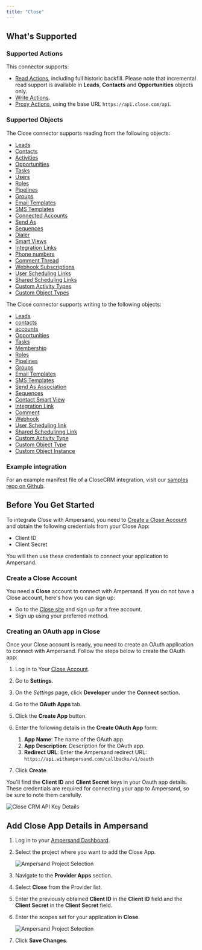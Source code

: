 ```yaml
---
title: "Close"
---
```


## What's Supported

### Supported Actions

This connector supports:

- [Read Actions](/define-integrations/read-actions), including full historic backfill. Please note that incremental read support is available in **Leads**, **Contacts** and **Opportunities** objects only.
- [Write Actions](/define-integrations/write-actions).
- [Proxy Actions](/define-integrations/proxy-actions), using the base URL `https://api.close.com/api`.

### Supported Objects

The Close connector supports reading from the following objects:

- [Leads](https://developer.close.com/resources/leads/#list-leads)
- [Contacts](https://developer.close.com/resources/contacts/#list-contacts)
- [Activities](https://developer.close.com/resources/activities/#list-or-filter-all-activity-types)
- [Opportunities](https://developer.close.com/resources/opportunities/#list-or-filter-opportunities)
- [Tasks](https://developer.close.com/resources/tasks/#list-or-filter-tasks)
- [Users](https://developer.close.com/resources/users/)
- [Roles](https://developer.close.com/resources/roles/#list-all-the-roles-defined-for-your-organization)
- [Pipelines](https://developer.close.com/resources/pipelines/#list-pipelines-for-your-organization)
- [Groups](https://developer.close.com/resources/groups/#list-groups-for-your-organization)
- [Email Templates](https://developer.close.com/resources/email-templates/#list-email-templates)
- [SMS Templates](https://developer.close.com/resources/sms-templates/#list-sms-templates)
- [Connected Accounts](https://developer.close.com/resources/connected-accounts/#list-all-the-connected-accounts-you-can-use-in-your-organization)
- [Send As](https://developer.close.com/resources/send-as/#list-all-send-as-associations-by-allowing-or-allowed-user)
- [Sequences](https://developer.close.com/resources/sequences/#list-sequences)
- [Dialer](https://developer.close.com/resources/dialer/#list-or-filter-all-dialer-sessions)
- [Smart Views](https://developer.close.com/resources/smart-views/#list-smart-views)
- [Integration Links](https://developer.close.com/resources/integration-links/#get-all-integration-links-for-your-organization)
- [Phone numbers](https://developer.close.com/resources/phone-numbers/#list-or-search-for-phone-numbers)
- [Comment Thread](https://developer.close.com/resources/comments/#fetch-multiple-comment-threads)
- [Webhook Subscriptions](https://developer.close.com/resources/webhook-subscriptions/#list-webhook-subscriptions)
- [User Scheduling Links](https://developer.close.com/resources/scheduling-links/user-scheduling-links/#list-user-scheduling-links)
- [Shared Scheduling Links](https://developer.close.com/resources/scheduling-links/shared-scheduling-links/#list-shared-scheduling-links)
- [Custom Activity Types](https://developer.close.com/resources/custom-activities/custom-activity-types/#list-custom-activity-types)
- [Custom Object Types](https://developer.close.com/resources/custom-objects/custom-object-types/#list-custom-object-types)

The Close connector supports writing to the following objects:

- [Leads](https://developer.close.com/resources/leads/#create-a-new-lead)
- [contacts](https://developer.close.com/resources/contacts/#create-a-new-contact)
- [accounts](https://apolloio.github.io/apollo-api-docs/?shell#accounts-api)
- [Opportunities](https://developer.close.com/resources/opportunities/#create-an-opportunity)
- [Tasks](https://developer.close.com/resources/tasks/#create-a-task)
- [Membership](https://developer.close.com/resources/memberships/#create-or-activate-a-membership-for-the-given-email)
- [Roles](https://developer.close.com/resources/roles/#create-a-new-role)
- [Pipelines](https://developer.close.com/resources/pipelines/#create-a-pipeline)
- [Groups](https://developer.close.com/resources/groups/#create-a-group)
- [Email Templates](https://developer.close.com/resources/email-templates/#create-an-email-template)
- [SMS Templates](https://developer.close.com/resources/sms-templates/#create-an-sms-template)
- [Send As Association](https://developer.close.com/resources/send-as/#create-a-send-as-association)
- [Sequences](https://developer.close.com/resources/sequences/#create-a-sequence)
- [Contact Smart View](https://developer.close.com/resources/smart-views/#create-a-contact-smart-view)
- [Integration Link](https://developer.close.com/resources/integration-links/#create-an-integration-link)
- [Comment](https://developer.close.com/resources/comments/#create-a-comment)
- [Webhook](https://developer.close.com/resources/webhook-subscriptions/#create-new-webhook-subscription)
- [User Scheduling link](https://developer.close.com/resources/scheduling-links/user-scheduling-links/#create-a-user-scheduling-link)
- [Shared Schedulinng Link](https://developer.close.com/resources/scheduling-links/shared-scheduling-links/#create-a-shared-scheduling-link)
- [Custom Activity Type](https://developer.close.com/resources/custom-activities/custom-activity-types/#create-new-custom-activity-type)
- [Custom Object Type](https://developer.close.com/resources/custom-objects/custom-object-types/#create-new-custom-object-type)
- [Custom Object Instance](https://developer.close.com/resources/custom-objects/custom-object-instances/#create-a-new-custom-object-instance)

### Example integration

For an example manifest file of a CloseCRM integration, visit our [samples repo on Github](https://github.com/amp-labs/samples/blob/main/closecrm/amp.yaml).

## Before You Get Started

To integrate Close with Ampersand, you need to [Create a Close Account](#create-a-close-crm-account) and obtain the following credentials from your Close App:

- Client ID
- Client Secret

You will then use these credentials to connect your application to Ampersand.

### Create a Close Account

You need a **Close** account to connect with Ampersand. If you do not have a Close account, here's how you can sign up:

- Go to the [Close site](https://close.com/) and sign up for a free account.
- Sign up using your preferred method.

### Creating an OAuth app in Close

Once your Close account is ready, you need to create an OAuth application to connect with Ampersand. Follow the steps below to create the OAuth app:

1.  Log in to Your [Close Account](https://app.close.com/login/).

2.  Go to **Settings**.

3.  On the _Settings_ page, click **Developer** under the **Connect** section.

4.  Go to the **OAuth Apps** tab.

5.  Click the **Create App** button.

6.  Enter the following details in the **Create OAuth App** form:

    1. **App Name**: The name of the OAuth app.
    2. **App Description**: Description for the OAuth app.
    3. **Redirect URL**: Enter the Ampersand redirect URL: `https://api.withampersand.com/callbacks/v1/oauth`

7.  Click **Create**.

You'll find the **Client ID** and **Client Secret** keys in your Oauth app details. These credentials are required for connecting your app to Ampersand, so be sure to note them carefully.

![Close CRM API Key Details](/images/provider-guides/091927f-close1.gif)

## Add Close App Details in Ampersand

1.  Log in to your [Ampersand Dashboard](https://dashboard.withampersand.com).

2.  Select the project where you want to add the Close App.

    ![Ampersand Project Selection](/images/provider-guides/090c05f-Ampersand.png)

3.  Navigate to the **Provider Apps** section.

4.  Select **Close** from the Provider list.

5.  Enter the previously obtained **Client ID** in the **Client ID** field and the **Client Secret** in the **Client Secret** field.

6.  Enter the scopes set for your application in **Close**.

    ![Ampersand Project Selection](/images/provider-guides/close-amps.gif)

7.  Click **Save Changes**.
